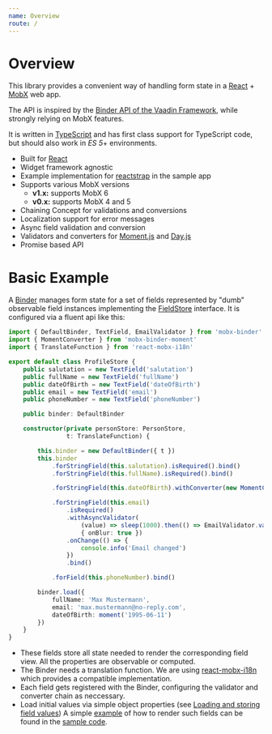 ```yaml
---
name: Overview
route: /
---
```


# Overview

This library provides a convenient way of handling form state in a [React](https://reactjs.org/) + [MobX](https://mobx.js.org/) web app.

The API is inspired by the [Binder API of the Vaadin Framework](https://vaadin.com/docs/v10/flow/binding-data/tutorial-flow-components-binder.html), while strongly relying on MobX features.

It is written in [TypeScript](https://www.typescriptlang.org/) and has first class support for TypeScript code, but should also work in *ES 5*+ environments.

- Built for [React](https://reactjs.org)
- Widget framework agnostic
- Example implementation for [reactstrap](https://reactstrap.github.io) in the sample app
- Supports various MobX versions
   - **v1.x:** supports MobX 6
   - **v0.x:** supports MobX 4 and 5
- Chaining Concept for validations and conversions
- Localization support for error messages
- Async field validation and conversion
- Validators and converters for [Moment.js](https://momentjs.com) and [Day.js](https://day.js.org)
- Promise based API


# Basic Example

A [Binder](https://github.com/metro-nom/mobx-binder/tree/master/packages/mobx-binder-core/src/model/binder/Binder.ts) manages form state for a set of fields represented by "dumb" observable field instances implementing the [FieldStore](https://github.com/metro-nom/mobx-binder/tree/master/packages/mobx-binder-core/src/model/fields/FieldStore.ts) interface. It is configured via a fluent api like this:

``` typescript
import { DefaultBinder, TextField, EmailValidator } from 'mobx-binder'
import { MomentConverter } from 'mobx-binder-moment'
import { TranslateFunction } from 'react-mobx-i18n'

export default class ProfileStore {
    public salutation = new TextField('salutation')
    public fullName = new TextField('fullName')
    public dateOfBirth = new TextField('dateOfBirth')
    public email = new TextField('email')
    public phoneNumber = new TextField('phoneNumber')

    public binder: DefaultBinder

    constructor(private personStore: PersonStore,
                t: TranslateFunction) {

        this.binder = new DefaultBinder({ t })
        this.binder
            .forStringField(this.salutation).isRequired().bind()
            .forStringField(this.fullName).isRequired().bind()

            .forStringField(this.dateOfBirth).withConverter(new MomentConverter('DD.MM.YYYY')).bind()

            .forStringField(this.email)
                .isRequired()
                .withAsyncValidator(
                    (value) => sleep(1000).then(() => EmailValidator.validate()(value)),
                    { onBlur: true })
                .onChange(() => {
                    console.info('Email changed')
                })
                .bind()

            .forField(this.phoneNumber).bind()

        binder.load({
            fullName: 'Max Mustermann',
            email: 'max.mustermann@no-reply.com',
            dateOfBirth: moment('1995-06-11')
        })
    }
}
```

-   These fields store all state needed to render the corresponding field view. All the properties are observable or computed.
-   The Binder needs a translation function. We are using [react-mobx-i18n](https://github.com/jverhoelen/react-mobx-i18n) which provides a compatible implementation.
-   Each field gets registered with the Binder, configuring the validator and converter chain as neccessary.
-   Load initial values via simple object properties (see [Loading and storing field values](#bind-load))
A simple [example](https://github.com/metro-nom/mobx-binder/tree/master/packages/sample/src/app/forms/FormField.tsx) of how to render such fields can be found in the [sample code](https://github.com/metro-nom/mobx-binder/tree/master/packages/sample).
